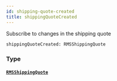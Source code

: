 ```yaml
---
id: shipping-quote-created
title: shippingQuoteCreated
---
```


Subscribe to changes in the shipping quote

```graphql
shippingQuoteCreated: RMSShippingQuote

```

### Type

#### [`RMSShippingQuote`](../../rate-manager-service/objects/rmsshipping-quote)
